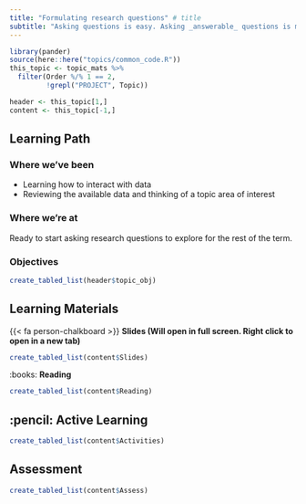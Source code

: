 ```yaml
---
title: "Formulating research questions" # title 
subtitle: "Asking questions is easy. Asking _answerable_ questions is more difficult." # sub title
---
```


```r
library(pander)
source(here::here("topics/common_code.R"))
this_topic <- topic_mats %>% 
  filter(Order %/% 1 == 2, 
         !grepl("PROJECT", Topic))

header <- this_topic[1,]
content <- this_topic[-1,]
```
## Learning Path

### Where we've been
* Learning how to interact with data
* Reviewing the available data and thinking of a topic area of interest 

### Where we're at
Ready to start asking research questions to explore for the rest of the term. 


### Objectives

```r
create_tabled_list(header$topic_obj)
```


## Learning Materials

{{< fa person-chalkboard >}}  **Slides (Will open in full screen. Right click to open in a new tab)**

```r
create_tabled_list(content$Slides)
```

:books:  **Reading** 

```r
create_tabled_list(content$Reading)
```


## :pencil: Active Learning

```r
create_tabled_list(content$Activities)
```

## Assessment

```r
create_tabled_list(content$Assess)
```


